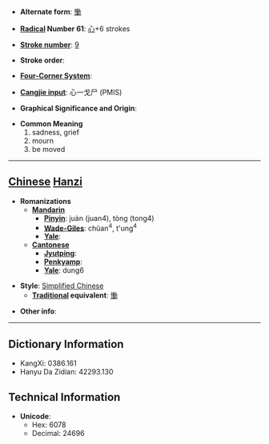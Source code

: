 * '''Alternate form''': [[慟]]

* '''[[Wiktionary:Chinese radical index| Radical]] Number 61''': [[Wiktionary:Chinese radical index 心|心]]+6 strokes

* '''[[Wiktionary:Chinese total strokes index|Stroke number]]''': [[Wiktionary:Chinese total strokes index 9|9]]

* '''Stroke order''': 

* '''[[Wiktionary:Chinese four corner index|Four-Corner System]]''': 

* '''[[Wiktionary:Chinese Cangjie index|Cangjie input]]''': 心一戈尸 (PMIS)

* '''Graphical Significance and Origin''': 

* '''Common Meaning'''
*#sadness, grief
*# mourn
*# be moved


----

== [[Chinese]] [[Hanzi]] ==

* '''Romanizations'''
** '''[[Mandarin]]'''
*** '''[[Pinyin]]''': juàn (juan4), tòng (tong4)
*** '''[[Wade-Giles]]''': chüan<sup>4</sup>, t'ung<sup>4</sup>
*** '''[[Yale]]''': 
** '''[[Cantonese]]'''
*** '''[[Jyutping]]''':
*** '''[[Penkyamp]]''': 
*** '''[[Yale]]''': dung6

* '''Style''': [[Simplified Chinese]] 
** '''[[Traditional Chinese|Traditional]] equivalent''': [[慟]]

* '''Other info''': 

----

== Dictionary Information ==

* KangXi: 0386.161
* Hanyu Da Zidian: 42293.130

== Technical Information ==

* '''Unicode''':
** Hex: 6078
** Decimal: 24696